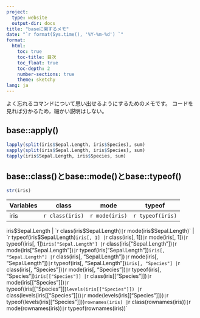 ```yaml
---
project:
  type: website
  output-dir: docs
title: "baseに関するメモ"
date: "`r format(Sys.time(), '%Y-%m-%d') `"
format:
  html:
    toc: true
    toc-title: 目次
    toc_float: true
    toc-depth: 2
    number-sections: true
    theme: sketchy
lang: ja
---
```


よく忘れるコマンドについて思い出せるようにするためのメモです。
コードを見れば分かるため，細かい説明はしない。

## base::apply()

```r
lapply(split(iris$Sepal.Length, iris$Species), sum)
sapply(split(iris$Sepal.Length, iris$Species), sum)
tapply(iris$Sepal.Length, iris$Species, sum)
```

## base::class()とbase::mode()とbase::typeof()

```r
str(iris)
```

Variables | class | mode | typeof |
|:---|:---:|:---:|:---:|
iris | `r class(iris)` | `r mode(iris)` | `r typeof(iris)`
iris$Sepal.Length | `r class(iris$Sepal.Length)` | `r mode(iris$Sepal.Length)` | `r typeof(iris$Sepal.Length)`
iris[, 1] | `r class(iris[, 1])` | `r mode(iris[, 1])` | `r typeof(iris[, 1])`
iris["Sepal.Length"] | `r class(iris["Sepal.Length"])` | `r mode(iris["Sepal.Length"])` | `r typeof(iris["Sepal.Length"])`
iris[, "Sepal.Length"] | `r class(iris[, "Sepal.Length"])` | `r mode(iris[, "Sepal.Length"])` | `r typeof(iris[, "Sepal.Length"])`
iris[, "Species"] | `r class(iris[, "Species"])` | `r mode(iris[, "Species"])` | `r typeof(iris[, "Species"])`
iris[["Species"]] | `r class(iris[["Species"]])` | `r mode(iris[["Species"]])` | `r typeof(iris[["Species"]])`
levels(iris[["Species"]]) | `r class(levels(iris[["Species"]]))` | `r mode(levels(iris[["Species"]]))` | `r typeof(levels(iris[["Species"]]))`
rownames(iris) | `r class(rownames(iris))` | `r mode(rownames(iris))` | `r typeof(rownames(iris))`
